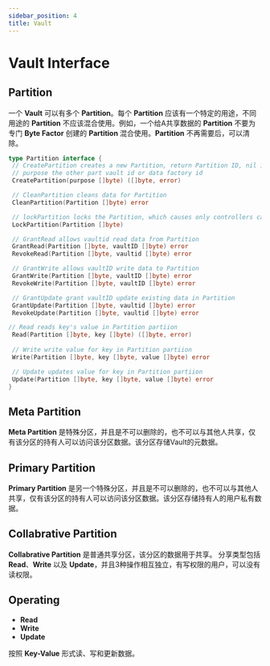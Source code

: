 ```yaml
---
sidebar_position: 4
title: Vault
---
```


# Vault Interface

## Partition

一个 __Vault__ 可以有多个 __Partition__。每个 __Partition__ 应该有一个特定的用途，不同用途的 __Partition__ 不应该混合使用。例如，一个给A共享数据的 __Partition__ 不要为专门 __Byte Factor__ 创建的 __Partition__ 混合使用。__Partition__ 不再需要后，可以清除。

```go title=''Partition Interface'
type Partition interface {
 // CreatePartition creates a new Partition, return Partition ID, nil if seccuss otherwise return nil and an error
 // purpose the other part vault id or data factory id
 CreatePartition(purpose []byte) ([]byte, error)

 // CleanPartition cleans data for Partition
 CleanPartition(Partition []byte) error

 // lockPartition locks the Partition, which causes only controllers can access the Partition, others cannot
 LockPartition(Partition []byte)

 // GrantRead allows vaultid read data from Partition
 GrantRead(Partition []byte, vaultID []byte) error
 RevokeRead(Partition []byte, vaultid []byte) error

 // GrantWrite allows vaultID write data to Partition
 GrantWrite(Partition []byte, vaultID []byte) error
 RevokeWrite(Partition []byte, vaultID []byte) error

 // GrantUpdate grant vaultID update existing data in Partition
 GrantUpdate(Partition []byte, vaultid []byte) error
 RevokeUpdate(Partition []byte, vaultid []byte) error

// Read reads key's value in Partition partiion
 Read(Partition []byte, key []byte) ([]byte, error)
 
 // Write write value for key in Partition partiion
 Write(Partition []byte, key []byte, value []byte) error

 // Update updates value for key in Partition partiion
 Update(Partition []byte, key []byte, value []byte) error
}
```

## Meta Partition

__Meta Partition__ 是特殊分区，并且是不可以删除的，也不可以与其他人共享，仅有该分区的持有人可以访问该分区数据。该分区存储Vault的元数据。

## Primary Partition

__Primary Partition__ 是另一个特殊分区，并且是不可以删除的，也不可以与其他人共享，仅有该分区的持有人可以访问该分区数据。该分区存储持有人的用户私有数据。

## Collabrative Partition

__Collabrative Partition__ 是普通共享分区，该分区的数据用于共享。 分享类型包括 __Read__、__Write__ 以及 __Update__，并且3种操作相互独立，有写权限的用户，可以没有读权限。

## Operating

- __Read__
- __Write__
- __Update__

按照 __Key-Value__ 形式读、写和更新数据。
